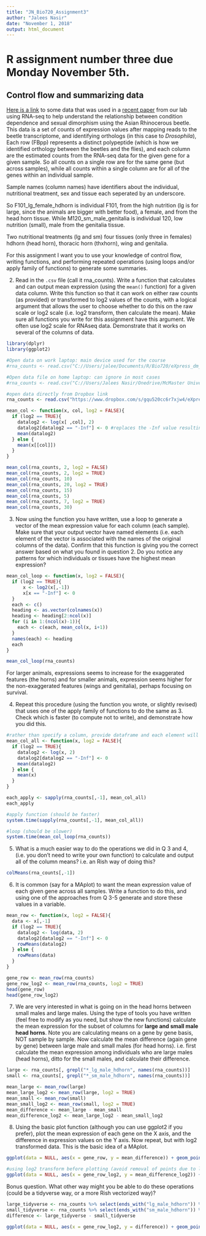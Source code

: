 ---
title: "JN_Bio720_Assignment3"
author: "Jalees Nasir"
date: "November 1, 2018"
output: html_document
---
# R assignment number three due Monday November 5th.

## Control flow and summarizing data

[Here is a link](https://www.dropbox.com/s/gqu520cc6r7xjw4/eXpress_dm_counts.csv?dl=0) to some data that was used in a [recent paper](https://onlinelibrary.wiley.com/doi/abs/10.1111/mec.14907) from our lab using RNA-seq to help understand the relationship between condition dependence and sexual dimorphism using the Asian Rhinocerous beetle. This data is a set of counts of expression values after mapping reads to the beetle transcriptome, and identifying orthologs (in this case to *Drosophila*), Each row (FBpp) represents a distinct polypeptide (which is how we identified orthology between the beetles and the flies), and each column are the estimated counts from the RNA-seq data for the given gene for a given sample. So all counts on a single row are for the same gene (but across samples), while all counts within a single column are for all of the genes within an individual sample.

Sample names (column names) have identifiers about the individual, nutritional treatment, sex and tissue each seperated by an underscore.

So F101_lg_female_hdhorn is individual F101, from the high nutrition (lg is for large, since the animals are bigger with better food), a female, and from the head horn tissue.
While M120_sm_male_genitalia is individual 120, low nutrition (small), male from the genitalia tissue.

Two nutritional treatments (lg and sm)
four tissues (only three in females)  hdhorn (head horn), thoracic horn (thxhorn), wing and genitalia.


 For this assignment I want you to use your knowledge of control flow, writing functions, and performing repeated operations (using loops and/or apply family of functions) to generate some summaries.

 2. Read in the `.csv` file (call it rna_counts). Write a function that calculates and can output mean expression  (using the `mean()` function) for a given data column. Write this function so that it can work on either raw counts (as provided) or transformed to log2 values of the counts, with a logical argument that allows the user to choose whether to do this on the raw scale or log2 scale (i.e. log2 transform, then calculate the mean). Make sure all functions you write for this assignment have this argument. We often use log2 scale for RNAseq data. Demonstrate that it works on several of the columns of data.
 
```{R}
library(dplyr)
library(ggplot2)
```

```{R}
#Open data on work laptop: main device used for the course
#rna_counts <- read.csv("C://Users/jalee/Documents/R/Bio720/eXpress_dm_counts.csv")

#Open data file on home laptop: can ignore in most cases
#rna_counts <- read.csv("C://Users/Jalees Nasir/Onedrive/McMaster University_Graduate/Bio 720/R/eXpress_dm_counts.csv")

#open data directly from Dropbox link
rna_counts <- read.csv("https://www.dropbox.com/s/gqu520cc6r7xjw4/eXpress_dm_counts.csv?dl=1")

mean_col <- function(x, col, log2 = FALSE){
  if (log2 == TRUE){
    datalog2 <- log(x[ ,col], 2)
    datalog2[datalog2 == "-Inf"] <- 0 #replaces the -Inf value resulting from a log(0) to become 0, so the average remains relative to the entire dataset
    mean(datalog2)
  } else {
    mean(x[[col]])
  }
}

mean_col(rna_counts, 2, log2 = FALSE)
mean_col(rna_counts, 2, log2 = TRUE)
mean_col(rna_counts, 10)
mean_col(rna_counts, 20, log2 = TRUE)
mean_col(rna_counts, 15)
mean_col(rna_counts, 5)
mean_col(rna_counts, 7, log2 = TRUE)
mean_col(rna_counts, 30)
```

 3. Now using the function you have written, use a loop to generate a vector of the mean expression value for each column (each sample). Make sure that your output vector have named elements (i.e. each element of the vector is associated with the names of the original columns of the data). Confirm that this function is giving you the correct answer based on what you found in question 2. Do you notice any patterns for which individuals or tissues have the highest mean expression?
 
```{R}
mean_col_loop <- function(x, log2 = FALSE){
  if (log2 == TRUE){
      x <- log2(x[,-1])
      x[x == "-Inf"] <- 0
  }
  each <- c()
  heading <- as.vector(colnames(x))
  heading <- heading[2:ncol(x)]
  for (i in 1:(ncol(x)-1)){
    each <- c(each, mean_col(x, i+1))
  }
  names(each) <- heading
  each
}

mean_col_loop(rna_counts)
```
For larger animals, expressions seems to increase for the exaggerated features (the horns) and for smaller animals, expression seems higher for the non-exaggerated features (wings and genitalia), perhaps focusing on survival.


 4. Repeat this procedure (using the function you wrote, or slightly revised) that uses one of the apply family of functions to do the same as 3. Check which is faster (to compute not to write), and demonstrate how you did this.
```{R}

#rather than specify a column, provide dataframe and each element will undergo mean calculation
mean_col_all <- function(x, log2 = FALSE){
  if (log2 == TRUE){
    datalog2 <- log(x, 2)
    datalog2[datalog2 == "-Inf"] <- 0
    mean(datalog2)
  } else {
    mean(x)
  }
}

each_apply <- sapply(rna_counts[,-1], mean_col_all)
each_apply

```

```{R}
#apply function (should be faster)
system.time(sapply(rna_counts[,-1], mean_col_all))

#loop (should be slower)
system.time(mean_col_loop(rna_counts))
```
 5. What is a much easier way to do the operations we did in Q 3 and 4, (i.e. you don't need to write your own function) to calculate and output all of the column means? i.e. an Rish way of doing this?
 
```{R}
colMeans(rna_counts[,-1])
```

 6. It is common (say for a MAplot) to want the mean expression value of each given gene across all samples. Write a function to do this, and using one of the approaches from Q 3-5 generate and store these values in a variable.
 
```{R}

mean_row <- function(x, log2 = FALSE){
  data <- x[,-1]
  if (log2 == TRUE){
    datalog2 <- log(data, 2)
    datalog2[datalog2 == "-Inf"] <- 0
    rowMeans(datalog2)
  } else {
    rowMeans(data)
  }
}

gene_row <- mean_row(rna_counts)
gene_row_log2 <- mean_row(rna_counts, log2 = TRUE)
head(gene_row)
head(gene_row_log2)


```

 7. We are very interested in what is going on in the head horns between small males and large males. Using the type of tools you have written (feel free to modify as you need, but show the new functions) calculate the mean expression for the subset of columns for **large and small male head horns**. Note you are calculating means on a gene by gene basis, NOT sample by sample. Now calculate the mean difference (again gene by gene) between large male and small males (for head horns). i.e. first calculate the mean expression among individuals who are large males (head horns), ditto for the small males, and calculate their difference.
 
```{R}
large <- rna_counts[, grepl("*_lg_male_hdhorn", names(rna_counts))]
small <- rna_counts[, grepl("*_sm_male_hdhorn", names(rna_counts))]

mean_large <- mean_row(large)
mean_large_log2 <- mean_row(large, log2 = TRUE)
mean_small <- mean_row(small)
mean_small_log2 <- mean_row(small, log2 = TRUE)
mean_difference <- mean_large - mean_small
mean_difference_log2 <- mean_large_log2 - mean_small_log2

```

 8. Using the basic plot function (although you can use ggplot2 if you prefer), plot the mean expression of each gene on the X axis, and the difference in expression values on the Y axis. Now repeat, but with log2 transformed data. This is the basic idea of a MAplot.
 
```{R}
ggplot(data = NULL, aes(x = gene_row, y = mean_difference)) + geom_point() + xlab("Mean Expression") + ylab("Expression Difference")

#using log2 transform before plotting (avoid removal of points due to log scaling)
ggplot(data = NULL, aes(x = gene_row_log2, y = mean_difference_log2)) + geom_point() + xlab("Mean Expression") + ylab("Expression Difference")


```

 Bonus question. What other way might you be able to do these operations (could be a tidyverse way, or a more Rish vectorized way)?
 
```{R}
large_tidyverse <- rna_counts %>% select(ends_with("lg_male_hdhorn")) %>% mean_row(log2 = TRUE)
small_tidyverse <- rna_counts %>% select(ends_with("sm_male_hdhorn")) %>% mean_row(log2 = TRUE)
difference <- large_tidyverse - small_tidyverse

ggplot(data = NULL, aes(x = gene_row_log2, y = difference)) + geom_point()

```
